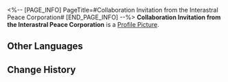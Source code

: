<%-- [PAGE_INFO]
PageTitle=#Collaboration Invitation from the Interastral Peace Corporation#
[END_PAGE_INFO] --%>
{{Item Infobox
|id          = 140309
|image       = Item Collaboration Invitation from the Interastral Peace Corporation.png
|type        = Mission Item
|invCategory = Missions
|rarity      = 3
|effect      = 
|description = The IPC has sent invites to all guild merchants in Aurum Alley wishing to strike deals with all of them.
}}
'''Collaboration Invitation from the Interastral Peace Corporation''' is a [[Profile Picture]].

==Other Languages==
{{Other Languages
|en   = Collaboration Invitation from the Interastral Peace Corporation
|zhs  = 星际和平公司合作邀请函
|zht  = 星際和平公司合作邀請函
|ja   = スターピースカンパニーの業務提携依頼状
|ko   = 스타피스 컴퍼니 협업 요청서
|es   = Invitación de colaboración de la Corporación para la Paz Interastral
|fr   = Invitation à collaborer de la Corporation pour la Paix Interastrale
|ru   = Приглашение к сотрудничеству от Корпорации межзвёздного мира
|th   = จดหมายเชิญเพื่อสร้างความร่วมมือ จากองค์กรสันติภาพแห่งดวงดาว
|vi   = Thư Mời Hợp Tác Công Ty Hành Tinh Hòa Bình
|de   = Einladung zur Zusammenarbeit von der Interastralen Friedenskorporation
|id   = Undangan Kolaborasi Interastral Peace Corporation
|pt   = Convite de Colaboração da Corporação da Paz Interastral
}}

==Change History==
{{Change History|1.3}}